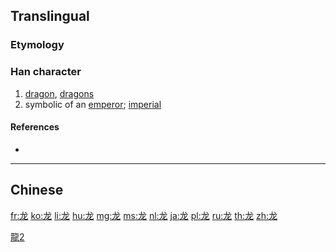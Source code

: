 {{also|龍|竜}}<!-- may be replaced by zh-forms -->
==Translingual==
{{stroke order}}
{{ja-forms|[[竜]]|龙|[[龍]]}}

===Etymology===
{{Han simp|龍}}

===Han character===
{{Han char|rn=212|rad=龙|as=00|sn=5|four=|canj=戈大心 (IKP)}}

# [[dragon]], [[dragons]]
# symbolic of an [[emperor]]; [[imperial]]

====References====
* {{Han ref|kx=1537.251|hdz=74804.010|uh=9F99|ud=40857}}

----

==Chinese==
{{zh-see|龍}}

[[Category:CJKV characters simplified differently in Japan and China|龍2]]

[[fr:龙]]
[[ko:龙]]
[[li:龙]]
[[hu:龙]]
[[mg:龙]]
[[ms:龙]]
[[nl:龙]]
[[ja:龙]]
[[pl:龙]]
[[ru:龙]]
[[th:龙]]
[[zh:龙]]